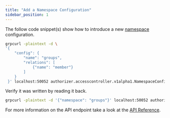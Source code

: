 ```yaml
---
title: "Add a Namespace Configuration"
sidebar_position: 1
---
```


The follow code snippet(s) show how to introduce a new [namespace](../overview/concepts/namespaces) configuration.


```sh
grpcurl -plaintext -d \
'{
    "config": {
        "name": "groups",
        "relations": [
            {"name": "member"}
        ]
    }
 }' localhost:50052 authorizer.accesscontroller.v1alpha1.NamespaceConfigService.WriteConfig
```

Verify it was written by reading it back.

```sh
grpcurl -plaintext -d '{"namespace": "groups"}' localhost:50052 authorizer.accesscontroller.v1alpha1.NamespaceConfigService.ReadConfig
```

For more information on the API endpoint take a look at the [API Reference](../api-reference/nsconfig-service).